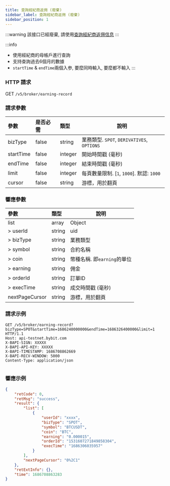```yaml
---
title: 查詢經紀商返佣 (廢棄)
sidebar_label: 查詢經紀商返佣 (廢棄)
sidebar_position: 1
---
```

:::warning
該接口已經廢棄, 請使用[查詢經紀商返佣信息](exchange-earning#)
:::

:::info
* 使用經紀商的母帳戶進行查詢
* 支持查詢過去6個月的數據
* `startTime` & `endTime`兩個入参, 要麼同時輸入, 要麼都不輸入
:::

### HTTP 請求
GET `/v5/broker/earning-record`

### 請求參數
| 參數 | 是否必需 | 類型 | 說明|
|:----- |:-------|:-----|------ |
|bizType|false |string |業務類型. `SPOT`, `DERIVATIVES`, `OPTIONS` |
|startTime|false |integer |開始時間戳 (毫秒) |
|endTime |false |integer |結束時間戳 (毫秒) |
|limit|false |integer |每頁數量限制. [`1`, `1000`]. 默認: `1000` |
|cursor|false |string |游標，用於翻頁|

### 響應參數
| 參數 | 類型 | 說明|
|:----- |:-----|----- |
|list |array |Object |
|> userId |string |uid|
|> bizType |string |業務類型|
|> symbol |string |合約名稱|
|> coin |string |幣種名稱. 即`earning`的單位 |
|> earning |string |佣金|
|> orderId |string |訂單ID|
|> execTime |string |成交時間戳 (毫秒)|
|nextPageCursor |string |游標，用於翻頁|

### 請求示例

<Tabs groupId="programming-languages">
<TabItem value="http" label="HTTP">

```http
GET /v5/broker/earning-record?bizType=SPOT&startTime=1686240000000&endTime=1686326400000&limit=1 HTTP/1.1
Host: api-testnet.bybit.com
X-BAPI-SIGN: XXXXX
X-BAPI-API-KEY: XXXXX
X-BAPI-TIMESTAMP: 1686708862669
X-BAPI-RECV-WINDOW: 5000
Content-Type: application/json
```

</TabItem>
<TabItem value="python" label="Python">

```python

```

</TabItem>
</Tabs>

### 響應示例

```json
{
    "retCode": 0,
    "retMsg": "success",
    "result": {
        "list": [
            {
                "userId": "xxxx",
                "bizType": "SPOT",
                "symbol": "BTCUSDT",
                "coin": "BTC",
                "earning": "0.000015",
                "orderId": "1531607271849858304",
                "execTime": "1686306035957"
            }
        ],
        "nextPageCursor": "0%2C1"
    },
    "retExtInfo": {},
    "time": 1686708863283
}
```
